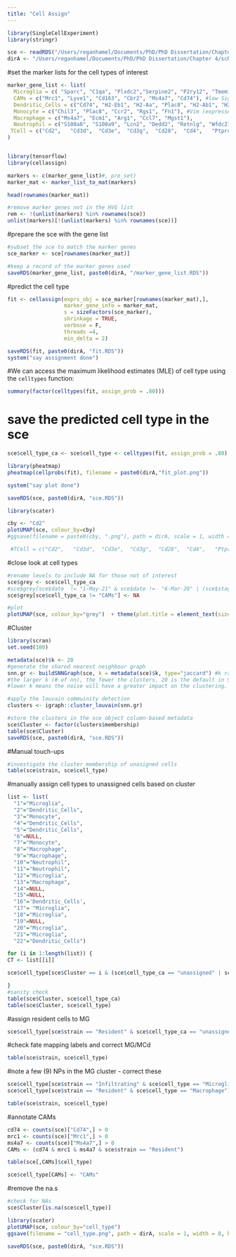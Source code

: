 ```yaml
---
title: "Cell Assign"
---
```


```r
library(SingleCellExperiment)
library(stringr)

sce <- readRDS("/Users/reganhamel/Documents/PhD/PhD Dissertation/Chapter 4/scRNAseq/2. BC/sce_UMAP_noBC.RDS")
dirA <- "/Users/reganhamel/Documents/PhD/PhD Dissertation/Chapter 4/scRNAseq/3. CellAssign/"
```


#set the marker lists for the cell types of interest
```r
marker_gene_list <- list(
  Microglia = c( "Sparc", "C1qa", "Plxdc2","Serpine2", "P2ry12", "Tmem119", "Siglech", "Ctss", "Cst3", "Slc2a5", "Sall1"), # "Sall1" not in HVG
  CAMs = c("Mrc1", "Lyve1", "Cd163", "Cbr2", "Ms4a7", "Cd74"), #low Siglec1 #no CAM genes in HVG
  Dendritic_Cells = c("Cd74", "H2-Eb1", "H2-Aa", "Plac8", "H2-Ab1", "H2-DMb1", "H2-DMa", "Klrd1", "Flt3", "Zbtb46"), #Itgax (expressed in activated MG too) # not in HVG
  Monocyte = c("Chil3", "Plac8", "Ccr2", "Rgs1", "Fn1"), #Vim (expressed in others)
  Macrophage = c("Ms4a7", "Ecm1", "Arg1", "Ccl7", "Mgst1"), 
  Neutrophil = c("S100a8", "S100a9", "Lcn2", "Dedd2", "Retnlg", "Wfdc21", "Mmp9"), #"Ly6g" not in HVG
 TCell = c("Cd2",   "Cd3d",  "Cd3e",  "Cd3g",  "Cd28",  "Cd4",   "Ptprc") #"Vim" #no TCell genes in hVGs
)


library(tensorflow)
library(cellassign)

markers <- c(marker_gene_list)#, pre_set)
marker_mat <- marker_list_to_mat(markers)

head(rownames(marker_mat))

#remove marker genes not in the HVG list
rem <- !(unlist(markers) %in% rownames(sce))
unlist(markers)[!(unlist(markers) %in% rownames(sce))]
```

#prepare the sce with the gene list
```r
#subset the sce to match the marker genes
sce_marker <- sce[rownames(marker_mat)]

#keep a record of the marker genes used
saveRDS(marker_gene_list, paste0(dirA, "/marker_gene_list.RDS"))
```


#predict the cell type
```r
fit <- cellassign(exprs_obj = sce_marker[rownames(marker_mat),], 
                  marker_gene_info = marker_mat, 
                  s = sizeFactors(sce_marker), 
                  shrinkage = TRUE,
                  verbose = F,
                  threads =4,
                  min_delta = 2)

saveRDS(fit, paste0(dirA, "fit.RDS"))
system("say assignment done")
```

#We can access the maximum likelihood estimates (MLE)  of cell type using the `celltypes` function:

```r
summary(factor(celltypes(fit, assign_prob = .80)))

```

# save the predicted cell type in the sce
```r
sce$cell_type_ca <- sce$cell_type <- celltypes(fit, assign_prob = .80)
```

```r
library(pheatmap)
pheatmap(cellprobs(fit), filename = paste0(dirA,"fit_plot.png"))

system("say plot done")
```

```r
saveRDS(sce, paste0(dirA, "sce.RDS"))
```


```r
library(scater)

cby <- "Cd2"
plotUMAP(sce, colour_by=cby)
#ggsave(filename = paste0(cby, ".png"), path = dirA, scale = 1, width = 8, height = 8,  dpi = 300, limitsize = TRUE)

 #TCell = c("Cd2",   "Cd3d",  "Cd3e",  "Cd3g",  "Cd28",  "Cd4",   "Ptprc") #"Vim" #no TCell genes in hVGs

```
#close look at cell types
```r
#rename levels to include NA for those not of interest
sce$grey <- sce$cell_type_ca 
#sce$grey[sce$date  != "1-May-21" & sce$date !=  "6-Mar-20" | (sce$stage !=  10 & sce$stage !=  21)] <- NA
sce$grey[sce$cell_type_ca != "CAMs"] <- NA

#plot
plotUMAP(sce, colour_by="grey")  + theme(plot.title = element_text(size = rel(2))) + scale_fill_manual(values = c("#D53E4F", "#542788", "#5AB4AC", "#A1D76A", "#F1A340", "#FFEDA0"), aesthetics = "fill", na.value = "grey90") 
```

#Cluster
```r
library(scran)
set.seed(100)

metadata(sce)$k <- 20
#generate the shared nearest neighbour graph
snn.gr <- buildSNNGraph(sce, k = metadata(sce)$k, type="jaccard") #k ranges from 5-100
#the larger k (# of nn), the fewer the clusters, 20 is the default in Seurat, 10 in scran
#lower k means the noise will have a greater impact on the clustering. Larger values are computationally expensive 

#apply the louvain commuinity detection
clusters <- igraph::cluster_louvain(snn.gr) 

#store the clusters in the sce object column-based metadata
sce$Cluster <- factor(clusters$membership)
table(sce$Cluster)
saveRDS(sce, paste0(dirA, "sce.RDS"))
```



#Manual touch-ups
```r
#investigate the cluster membership of unasigned cells
table(sce$strain, sce$cell_type)
```


#manually assign cell types to unassigned cells based on cluster
```r
list <- list(
  "1"="Microglia",
  "2"="Dendritic_Cells",
  "3"="Monocyte",
  "4"="Dendritic_Cells",
  "5"="Dendritic_Cells",
  "6"=NULL,
  "7"="Monocyte",
  "8"="Macrophage",
  "9"="Macrophage",
  "10"="Neutrophil",
  "11"="Neutrophil",
  "12"="Microglia",
  "13"="Macrophage",
  "14"=NULL,
  "15"=NULL,
  "16"='Dendritic_Cells',
  "17"= "Microglia",
  "18"="Microglia",
  "19"=NULL,
  "20"="Microglia",
  "21"="Microglia",
  "22"="Dendritic_Cells")

for (i in 1:length(list)) {
CT <- list[[i]]

sce$cell_type[sce$Cluster == i & (sce$cell_type_ca == "unassigned" | sce$cell_type_ca == "other")] <- CT

}
#sanity check
table(sce$Cluster, sce$cell_type_ca)
table(sce$Cluster, sce$cell_type)
```

#assign resident cells to MG
```r
sce$cell_type[sce$strain == "Resident" & sce$cell_type_ca == "unassigned"] <- "Microglia"

```

#check fate mapping labels and correct MG/MCd
```r
table(sce$strain, sce$cell_type)
```

#note a few (9) NPs in the MG cluster - correct these
```r
sce$cell_type[sce$strain == "Infiltrating" & sce$cell_type == "Microglia"] <- "Macrophage"
sce$cell_type[sce$strain == "Resident" & sce$cell_type == "Macrophage"] <- "Microglia"

table(sce$strain, sce$cell_type)
```

#annotate CAMs
```r
cd74 <- counts(sce)["Cd74",] > 0
mrc1 <- counts(sce)["Mrc1",] > 0 
ms4a7 <- counts(sce)["Ms4a7",] > 0 
CAMs <- (cd74 & mrc1 & ms4a7 & sce$strain == "Resident")

table(sce[,CAMs]$cell_type)

sce$cell_type[CAMs] <- "CAMs"
```

#remove the na.s
```r
#check for NAs
sce$Cluster[is.na(sce$cell_type)]
```


```r
library(scater)
plotUMAP(sce, colour_by="cell_type")
ggsave(filename = "cell_type.png", path = dirA, scale = 1, width = 8, height = 8,  dpi = 300, limitsize = TRUE)

```




```r
saveRDS(sce, paste0(dirA, "sce.RDS"))
```

